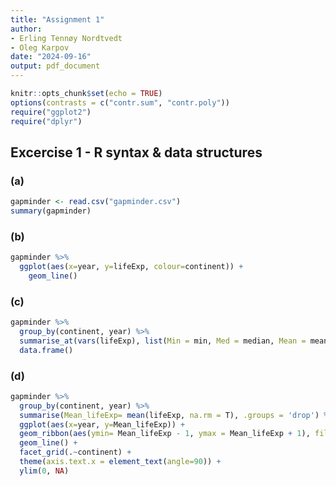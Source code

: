 ```yaml
---
title: "Assignment 1"
author: 
- Erling Tennøy Nordtvedt 
- Oleg Karpov
date: "2024-09-16"
output: pdf_document
---
```


```r
knitr::opts_chunk$set(echo = TRUE)
options(contrasts = c("contr.sum", "contr.poly"))
require("ggplot2")
require("dplyr")
```

## Excercise 1 - R syntax & data structures

### (a)
```r
gapminder <- read.csv("gapminder.csv")
summary(gapminder)
```

### (b)
``` r
gapminder %>%
  ggplot(aes(x=year, y=lifeExp, colour=continent)) +
    geom_line()
```

### (c)
```r
gapminder %>%
  group_by(continent, year) %>%
  summarise_at(vars(lifeExp), list(Min = min, Med = median, Mean = mean, Max = max, Sd = sd)) %>%
  data.frame()
```

### (d)
```r
gapminder %>%
  group_by(continent, year) %>%
  summarise(Mean_lifeExp= mean(lifeExp, na.rm = T), .groups = 'drop') %>%
  ggplot(aes(x=year, y=Mean_lifeExp)) +
  geom_ribbon(aes(ymin= Mean_lifeExp - 1, ymax = Mean_lifeExp + 1), fill = "grey70") +
  geom_line() +
  facet_grid(.~continent) +
  theme(axis.text.x = element_text(angle=90)) +
  ylim(0, NA)
```